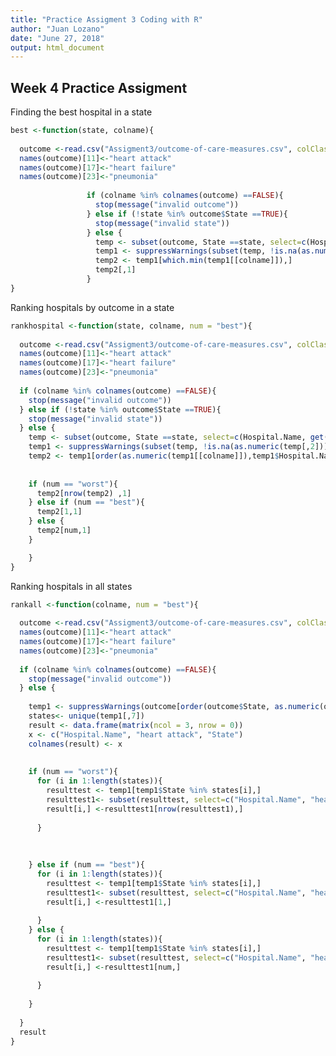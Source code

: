 ---
title: "Practice Assigment 3 Coding with R"
author: "Juan Lozano"
date: "June 27, 2018"
output: html_document
---


## Week 4 Practice Assigment 

Finding the best hospital in a state

```{r}
best <-function(state, colname){
  
  outcome <-read.csv("Assigment3/outcome-of-care-measures.csv", colClasses = "character")
  names(outcome)[11]<-"heart attack"
  names(outcome)[17]<-"heart failure"
  names(outcome)[23]<-"pneumonia"
  
                 if (colname %in% colnames(outcome) ==FALSE){
                   stop(message("invalid outcome"))
                 } else if (!state %in% outcome$State ==TRUE){
                   stop(message("invalid state"))
                 } else {
                   temp <- subset(outcome, State ==state, select=c(Hospital.Name, get(colname)))
                   temp1 <- suppressWarnings(subset(temp, !is.na(as.numeric(temp[,2]))))
                   temp2 <- temp1[which.min(temp1[[colname]]),]
                   temp2[,1]
                 }
}
```
Ranking hospitals by outcome in a state

```{r}
rankhospital <-function(state, colname, num = "best"){
  
  outcome <-read.csv("Assigment3/outcome-of-care-measures.csv", colClasses = "character")
  names(outcome)[11]<-"heart attack"
  names(outcome)[17]<-"heart failure"
  names(outcome)[23]<-"pneumonia"
  
  if (colname %in% colnames(outcome) ==FALSE){
    stop(message("invalid outcome"))
  } else if (!state %in% outcome$State ==TRUE){
    stop(message("invalid state"))
  } else {
    temp <- subset(outcome, State ==state, select=c(Hospital.Name, get(colname)))
    temp1 <- suppressWarnings(subset(temp, !is.na(as.numeric(temp[,2]))))
    temp2 <- temp1[order(as.numeric(temp1[[colname]]),temp1$Hospital.Name),]
    
    
    if (num == "worst"){
      temp2[nrow(temp2) ,1]
    } else if (num == "best"){
      temp2[1,1]
    } else {
      temp2[num,1]
    }

    }
}
```
Ranking hospitals in all states

```{r}
rankall <-function(colname, num = "best"){
  
  outcome <-read.csv("Assigment3/outcome-of-care-measures.csv", colClasses = "character")
  names(outcome)[11]<-"heart attack"
  names(outcome)[17]<-"heart failure"
  names(outcome)[23]<-"pneumonia"
  
  if (colname %in% colnames(outcome) ==FALSE){
    stop(message("invalid outcome"))
  } else {
    
    temp1 <- suppressWarnings(outcome[order(outcome$State, as.numeric(outcome[[colname]]), outcome$Hospital.Name),])
    states<- unique(temp1[,7])
    result <- data.frame(matrix(ncol = 3, nrow = 0))
    x <- c("Hospital.Name", "heart attack", "State")
    colnames(result) <- x
   
    
    if (num == "worst"){
      for (i in 1:length(states)){
        resulttest <- temp1[temp1$State %in% states[i],]
        resulttest1<- subset(resulttest, select=c("Hospital.Name", "heart attack", "State"))
        result[i,] <-resulttest1[nrow(resulttest1),]
        
      }
   
      
      
    } else if (num == "best"){
      for (i in 1:length(states)){
        resulttest <- temp1[temp1$State %in% states[i],]
        resulttest1<- subset(resulttest, select=c("Hospital.Name", "heart attack", "State"))
        result[i,] <-resulttest1[1,]
        
      }
    } else {
      for (i in 1:length(states)){
        resulttest <- temp1[temp1$State %in% states[i],]
        resulttest1<- subset(resulttest, select=c("Hospital.Name", "heart attack", "State"))
        result[i,] <-resulttest1[num,]
        
      }
     
    }
    
  }
  result
}
```
